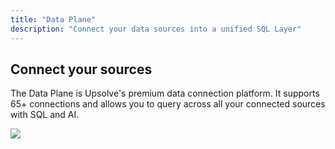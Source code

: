 ```yaml
---
title: "Data Plane"
description: "Connect your data sources into a unified SQL Layer"
---
```


## Connect your sources

The Data Plane is Upsolve's premium data connection platform. It supports 65+ connections and allows you to query across all your connected sources with SQL and AI.

<Frame>
  <img
    src="/images/integrations/upsolve-data-plane.png"
    style={{ borderRadius: "0.5rem" }}
  />
</Frame>
